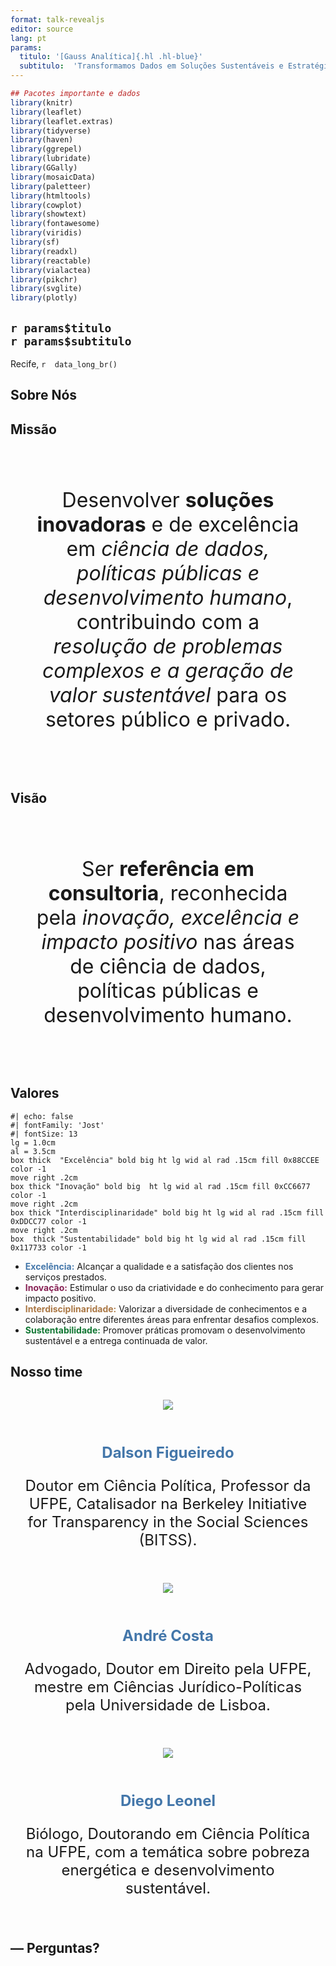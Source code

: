 ```yaml
---
format: talk-revealjs
editor: source
lang: pt
params:
  titulo: '[Gauss Analítica]{.hl .hl-blue}'
  subtitulo:  'Transformamos Dados em Soluções Sustentáveis e Estratégicas'
---
```



```r
## Pacotes importante e dados
library(knitr)
library(leaflet)
library(leaflet.extras)
library(tidyverse)
library(haven)
library(ggrepel)
library(lubridate)
library(GGally)
library(mosaicData)
library(paletteer)
library(htmltools)
library(cowplot)
library(showtext)
library(fontawesome)
library(viridis)
library(sf)
library(readxl)
library(reactable)
library(vialactea)
library(pikchr)
library(svglite)
library(plotly)

```

<!--
## {data-background-iframe="`r particulas()`" data-background="var(--gradcapa-8)" }
-->

<!-- Título -->
## [`r params$titulo`]{.mlk-white} <br>[`r params$subtitulo`]{.mlk-fs-75 .mlk-skyblue} {.center data-background="var(--gradblue)"}

::: footer
[Recife, `r  data_long_br()`]{.mlk-white}
:::


## [Sobre Nós]{.mlk-white} {.center data-background="var(--gradgreen)"}

## Missão

::: text
::: {style="font-size:2rem; text-align: center; padding: 2rem; margin: auto;"}

Desenvolver [**soluções inovadoras**]{.mlk-blue-5-pe} e de excelência em [*ciência de dados, políticas públicas e desenvolvimento humano*]{.mlk-blue-5-pe}, contribuindo com a [*resolução de problemas complexos e a geração de valor sustentável*]{.mlk-blue-5-pe} para os setores público e privado. 

:::
:::

## Visão

::: text
::: {style="font-size:2rem; text-align: center; padding: 2rem; margin: auto;"}

Ser [**referência em consultoria**]{.mlk-blue-5-pe}, reconhecida pela [*inovação, excelência e impacto positivo*]{.mlk-blue-5-pe} nas áreas de ciência de dados, políticas públicas e desenvolvimento humano. 

:::
:::

## Valores

::: text

```pikchr
#| echo: false
#| fontFamily: 'Jost'
#| fontSize: 13
lg = 1.0cm
al = 3.5cm
box thick  "Excelência" bold big ht lg wid al rad .15cm fill 0x88CCEE color -1
move right .2cm
box thick "Inovação" bold big  ht lg wid al rad .15cm fill 0xCC6677 color -1
move right .2cm
box thick "Interdisciplinaridade" bold big ht lg wid al rad .15cm fill 0xDDCC77 color -1
move right .2cm
box  thick "Sustentabilidade" bold big ht lg wid al rad .15cm fill 0x117733 color -1
```


- [**Excelência:**]{style="color:#4477AA;"} Alcançar a qualidade e a satisfação dos clientes nos serviços prestados.
- [**Inovação:**]{style="color:#882255;"} Estimular o uso da criatividade e do conhecimento para gerar impacto positivo.
- [**Interdisciplinaridade:**]{style="color:#AA7744;"} Valorizar a diversidade de conhecimentos e a colaboração entre diferentes áreas para enfrentar desafios complexos.
- [**Sustentabilidade:**]{style="color:#117733;"} Promover práticas promovam o desenvolvimento sustentável e a entrega continuada de valor.

:::

## Nosso time

::: text
::: {.container}

::: {layout="[ 20, 80 ]"}
::: {#first-column}
::: {style="display: flex; justify-content: center; align-items: center; padding: 0rem; margin: 0rem;"}
![](images/dalson.png)
:::
:::

::: {#second-column}
::: {style="font-size:1.5rem; text-align: center; padding: 1rem; margin: 0rem;"}
[**Dalson Figueiredo**]{style="color:#4477AA;"}

Doutor em Ciência Política, Professor da UFPE, Catalisador na Berkeley Initiative for Transparency in the Social Sciences (BITSS).
:::
:::
:::

::: {layout="[ 20, 80 ]"}
::: {#first-column}
::: {style="display: flex; justify-content: center; align-items: center; padding: 0rem; margin: 0rem;"}

![](images/andre.png)
:::
:::

::: {#second-column}
::: {style="font-size:1.5rem; text-align: center; padding: 1rem; margin: 0rem;"}
[**André Costa**]{style="color:#4477AA;"}

Advogado, Doutor em Direito pela UFPE, mestre em Ciências Jurídico-Políticas pela Universidade de Lisboa.
:::
:::
:::

::: {layout="[ 20, 80 ]"}
::: {#first-column}
::: {style="display: flex; justify-content: center; align-items: center; padding: 0rem; margin: 0rem;"}

![](images/diego.png)
:::
:::

::: {#second-column}
::: {style="font-size:1.5rem; text-align: center; padding: 1rem; margin: 0rem;"}
[**Diego Leonel**]{style="color:#4477AA;"}

Biólogo, Doutorando em Ciência Política na UFPE, com a temática sobre pobreza energética e desenvolvimento sustentável.
:::
:::
:::

:::
:::

## [--- Perguntas?]{.hl .hl-blue-1 .mlk-black} { .center data-background="var(--gradpink)"}
  

